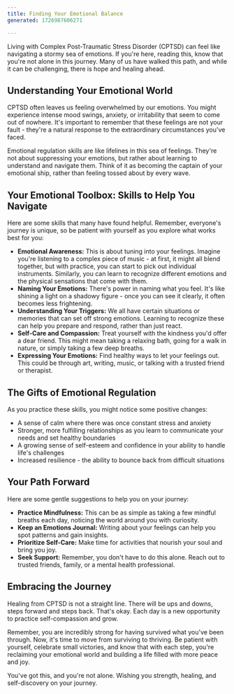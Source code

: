 ---
title: Finding Your Emotional Balance
generated: 1726987606271

---

 

Living with Complex Post-Traumatic Stress Disorder (CPTSD) can feel like navigating a stormy sea of emotions. If you're here, reading this, know that you're not alone in this journey. Many of us have walked this path, and while it can be challenging, there is hope and healing ahead.

## Understanding Your Emotional World

CPTSD often leaves us feeling overwhelmed by our emotions. You might experience intense mood swings, anxiety, or irritability that seem to come out of nowhere. It's important to remember that these feelings are not your fault - they're a natural response to the extraordinary circumstances you've faced.

Emotional regulation skills are like lifelines in this sea of feelings. They're not about suppressing your emotions, but rather about learning to understand and navigate them. Think of it as becoming the captain of your emotional ship, rather than feeling tossed about by every wave.

## Your Emotional Toolbox: Skills to Help You Navigate

Here are some skills that many have found helpful. Remember, everyone's journey is unique, so be patient with yourself as you explore what works best for you:

* **Emotional Awareness:** This is about tuning into your feelings. Imagine you're listening to a complex piece of music - at first, it might all blend together, but with practice, you can start to pick out individual instruments. Similarly, you can learn to recognize different emotions and the physical sensations that come with them.
* **Naming Your Emotions:** There's power in naming what you feel. It's like shining a light on a shadowy figure - once you can see it clearly, it often becomes less frightening.
* **Understanding Your Triggers:** We all have certain situations or memories that can set off strong emotions. Learning to recognize these can help you prepare and respond, rather than just react.
* **Self-Care and Compassion:** Treat yourself with the kindness you'd offer a dear friend. This might mean taking a relaxing bath, going for a walk in nature, or simply taking a few deep breaths.
* **Expressing Your Emotions:** Find healthy ways to let your feelings out. This could be through art, writing, music, or talking with a trusted friend or therapist.

## The Gifts of Emotional Regulation

As you practice these skills, you might notice some positive changes:

* A sense of calm where there was once constant stress and anxiety
* Stronger, more fulfilling relationships as you learn to communicate your needs and set healthy boundaries
* A growing sense of self-esteem and confidence in your ability to handle life's challenges
* Increased resilience - the ability to bounce back from difficult situations

## Your Path Forward

Here are some gentle suggestions to help you on your journey:

* **Practice Mindfulness:** This can be as simple as taking a few mindful breaths each day, noticing the world around you with curiosity.
* **Keep an Emotions Journal:** Writing about your feelings can help you spot patterns and gain insights.
* **Prioritize Self-Care:** Make time for activities that nourish your soul and bring you joy.
* **Seek Support:** Remember, you don't have to do this alone. Reach out to trusted friends, family, or a mental health professional.

## Embracing the Journey

Healing from CPTSD is not a straight line. There will be ups and downs, steps forward and steps back. That's okay. Each day is a new opportunity to practice self-compassion and grow.

Remember, you are incredibly strong for having survived what you've been through. Now, it's time to move from surviving to thriving. Be patient with yourself, celebrate small victories, and know that with each step, you're reclaiming your emotional world and building a life filled with more peace and joy.

You've got this, and you're not alone. Wishing you strength, healing, and self-discovery on your journey.
